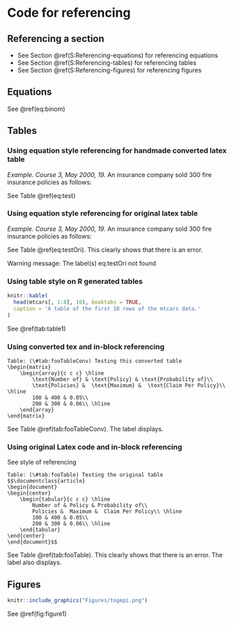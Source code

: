 # Code for referencing

## Referencing a section
* See Section \@ref(S:Referencing-equations) for referencing equations
* See Section \@ref(S:Referencing-tables) for referencing tables
* See Section \@ref(S:Referencing-figures) for referencing figures

## Equations {#S:Referencing-equations}

\begin{equation} 
  f\left(k\right) = \binom{n}{k} p^k\left(1-p\right)^{n-k}
  (\#eq:binom)
\end{equation}

See \@ref(eq:binom)

## Tables {#S:Referencing-tables}

### Using equation style referencing for handmade converted latex table

*Example. Course 3, May 2000, 19.* An insurance company sold 300 fire insurance policies as follows:   

\begin{matrix}
	\begin{array}{c c c} \hline
		\text{Number of} & \text{Policy} & \text{Probability of}\\
		\text{Policies} &  \text{Maximum} &  \text{Claim Per Policy}\\ \hline
		100 & 400 & 0.05\\
		200 & 300 & 0.06\\ \hline
		(\#eq:test) \text{Table of testing}
	\end{array}
\end{matrix}

See Table \@ref(eq:test)

### Using equation style referencing for original latex table
*Example. Course 3, May 2000, 19.* An insurance company sold 300 fire insurance policies as follows:

\begin{center}
	\begin{tabular}{c c c} \hline
		Number of & Policy & Probability of\\
		Policies &  Maximum &  Claim Per Policy\\ \hline
		100 & 400 & 0.05\\
		200 & 300 & 0.06\\ \hline
		(\#eq:testOri) \text{Table of testing the original}
	\end{tabular}
\end{center}

See Table \@ref(eq:testOri). This clearly shows that there is an error.

Warning message:
The label(s) eq:testOri not found

### Using table style on R generated tables

<!-- Table: (\#tab:simple-table) Fire table -->

<!-- As you can see in Table \#tab:simple-table.  -->

```r
knitr::kable(
  head(mtcars[, 1:8], 10), booktabs = TRUE,
  caption = 'A table of the first 10 rows of the mtcars data.'
)
```

See \@ref(tab:table1)

### Using converted tex and in-block referencing
```block
Table: (\#tab:fooTableConv) Testing this converted table
\begin{matrix}
	\begin{array}{c c c} \hline
		\text{Number of} & \text{Policy} & \text{Probability of}\\
		\text{Policies} &  \text{Maximum} &  \text{Claim Per Policy}\\ \hline
		100 & 400 & 0.05\\
		200 & 300 & 0.06\\ \hline
	\end{array}
\end{matrix}
```

See Table \@ref(tab:fooTableConv). The label displays.

### Using original Latex code and in-block referencing

See style of referencing

```block
Table: (\#tab:fooTable) Testing the original table
$$\documentclass{article}
\begin{document}
\begin{center}
	\begin{tabular}{c c c} \hline
		Number of & Policy & Probability of\\
		Policies &  Maximum &  Claim Per Policy\\ \hline
		100 & 400 & 0.05\\
		200 & 300 & 0.06\\ \hline
	\end{tabular}
\end{center}
\end{document}$$
```

See Table \@ref(tab:fooTable). This clearly shows that there is an error. The label also displays.

## Figures {#S:Referencing-figures}

```r
knitr::include_graphics("Figures/togepi.png")
```

See \@ref(fig:figure1)

<!-- * Original latex code -->
<!-- ```latex -->
<!-- \begin{center} -->
<!-- 	\begin{tabular}{c c c} \hline -->
<!-- 		Number of & Policy & Probability of\\ -->
<!-- 		Policies &  Maximum &  Claim Per Policy\\ \hline -->
<!-- 		100 & 400 & 0.05\\ -->
<!-- 		200 & 300 & 0.06\\ \hline -->
<!-- 	\end{tabular} -->
<!-- \end{center} -->
<!-- ``` -->

<!-- ## Aisha test -->
<!-- ```{r} -->
<!-- library(data.table) # loads the smart "fast" fread function -->

<!-- #import data into R -->
<!-- data <- fread("file.tex", skip=8, sep="&", data.table=F) # skips in compatible lines -->
<!-- names <- read.table("file.tex", skip=6, nrow=1, sep="&", stringsAsFactors=F) -->

<!-- #remove latex symbols from header -->
<!-- names<-gsub("\\\\", "", as.character(names)) -->
<!-- names<-gsub(" ", "", as.character(names)) -->
<!-- colnames(data) <- names -->

<!-- #remove latex end of line from last column -->
<!-- data[,ncol(data)]<-gsub("\\\\", "", as.character(data[,ncol(data)])) -->
<!-- data[,ncol(data)]<-gsub(" ", "", as.character(data[,ncol(data)])) -->
<!-- data[,ncol(data)] <- as.numeric(data[,ncol(data)]) #change type as desired -->
<!-- ``` -->
